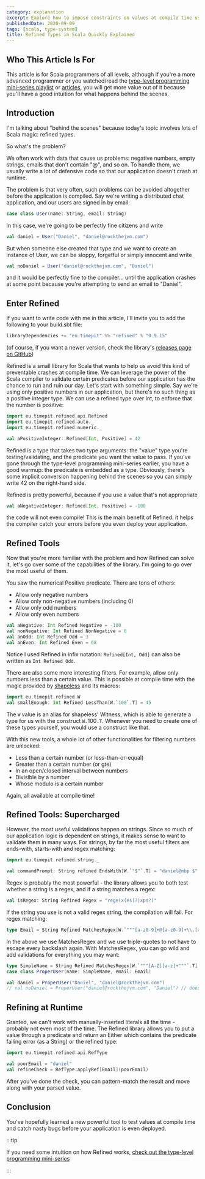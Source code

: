 ```yaml
---
category: explanation
excerpt: Explore how to impose constraints on values at compile time using the Refined library
publishedDate: 2020-09-09
tags: [scala, type-system]
title: Refined Types in Scala Quickly Explained
---
```


## Who This Article Is For

This article is for Scala programmers of all levels, although if you're a more advanced programmer or you watched/read the [type-level programming mini-series playlist](https://www.youtube.com/playlist?list=PLmtsMNDRU0ByOQoz6lnihh6CtMrErNax7) or [articles](/articles/type-level-programming-in-scala-part-1-numbers-and-comparisons), you will get more value out of it because you'll have a good intuition for what happens behind the scenes.

## Introduction

I'm talking about "behind the scenes" because today's topic involves lots of Scala magic: refined types.

So what's the problem?

We often work with data that cause us problems: negative numbers, empty strings, emails that don't contain "@", and so on. To handle them, we usually write a lot of defensive code so that our application doesn't crash at runtime.

The problem is that very often, such problems can be avoided altogether before the application is compiled. Say we're writing a distributed chat application, and our users are signed in by email:

```scala
case class User(name: String, email: String)
```

In this case, we're going to be perfectly fine citizens and write

```scala
val daniel = User("Daniel", "daniel@rockthejvm.com")
```

But when someone else created that type and we want to create an instance of User, we can be sloppy, forgetful or simply innocent and write

```scala
val noDaniel = User("daniel@rockthejvm.com", "Daniel")
```

and it would be perfectly fine to the compiler... until the application crashes at some point because you're attempting to send an email to "Daniel".

## Enter Refined

If you want to write code with me in this article, I'll invite you to add the following to your build.sbt file:

```scala
libraryDependencies += "eu.timepit" %% "refined" % "0.9.15"
```

(of course, if you want a newer version, check the library's [releases page on GitHub](https://github.com/fthomas/refined/releases))

Refined is a small library for Scala that wants to help us avoid this kind of preventable crashes at compile time. We can leverage the power of the Scala compiler to validate certain predicates before our application has the chance to run and ruin our day. Let's start with something simple. Say we're using only positive numbers in our application, but there's no such thing as a positive integer type. We can use a refined type over Int, to enforce that the number is positive:

```scala
import eu.timepit.refined.api.Refined
import eu.timepit.refined.auto._
import eu.timepit.refined.numeric._

val aPositiveInteger: Refined[Int, Positive] = 42
```

Refined is a type that takes two type arguments: the "value" type you're testing/validating, and the predicate you want the value to pass. If you've gone through the type-level programming mini-series earlier, you have a good warmup: the predicate is embedded as a type. Obviously, there's some implicit conversion happening behind the scenes so you can simply write 42 on the right-hand side.

Refined is pretty powerful, because if you use a value that's not appropriate

```scala
val aNegativeInteger: Refined[Int, Positive] = -100
```

the code will not even compile! This is the main benefit of Refined: it helps the compiler catch your errors before you even deploy your application.

## Refined Tools

Now that you're more familiar with the problem and how Refined can solve it, let's go over some of the capabilities of the library. I'm going to go over the most useful of them.

You saw the numerical Positive predicate. There are tons of others:

- Allow only negative numbers
- Allow only non-negative numbers (including 0)
- Allow only odd numbers
- Allow only even numbers

```scala
val aNegative: Int Refined Negative = -100
val nonNegative: Int Refined NonNegative = 0
val anOdd: Int Refined Odd = 3
val anEven: Int Refined Even = 68
```

Notice I used Refined in infix notation: `Refined[Int, Odd]` can also be written as `Int Refined Odd`.

There are also some more interesting filters. For example, allow only numbers less than a certain value. This is possible at compile time with the magic provided by [shapeless](https://github.com/milessabin/shapeless) and its macros:

```scala
import eu.timepit.refined.W
val smallEnough: Int Refined LessThan[W.`100`.T] = 45
```

The `W` value is an alias for shapeless' Witness, which is able to generate a type for us with the construct `W.`100`.T`. Whenever you need to create one of these types yourself, you would use a construct like that.

With this new tools, a whole lot of other functionalities for filtering numbers are unlocked:

- Less than a certain number (or less-than-or-equal)
- Greater than a certain number (or gte)
- In an open/closed interval between numbers
- Divisible by a number
- Whose modulo is a certain number

Again, all available at compile time!

## Refined Tools: Supercharged

However, the most useful validations happen on strings. Since so much of our application logic is dependent on strings, it makes sense to want to validate them in many ways. For strings, by far the most useful filters are ends-with, starts-with and regex matching:

```scala
import eu.timepit.refined.string._

val commandPrompt: String refined EndsWith[W.`"$"`.T] = "daniel@mbp $"
```

Regex is probably the most powerful - the library allows you to both test whether a string is a regex, and if a string matches a regex:

```scala
val isRegex: String Refined Regex = "rege(x(es)?|xps?)"
```

If the string you use is not a valid regex string, the compilation will fail. For regex matching:

```scala
type Email = String Refined MatchesRegex[W.`"""[a-z0-9]+@[a-z0-9]+\\.[a-z0-9]{2,}"""`.T]
```

In the above we use MatchesRegex and we use triple-quotes to not have to escape every backslash again. With MatchesRegex, you can go wild and add validations for everything you may want:

```scala
type SimpleName = String Refined MatchesRegex[W.`"""[A-Z][a-z]+"""`.T]
case class ProperUser(name: SimpleName, email: Email)

val daniel = ProperUser("Daniel", "daniel@rockthejvm.com")
// val noDaniel = ProperUser("daniel@rockthejvm.com", "Daniel") // doesn't compile
```

## Refining at Runtime

Granted, we can't work with manually-inserted literals all the time - probably not even most of the time. The Refined library allows you to put a value through a predicate and return an Either which contains the predicate failing error (as a String) or the refined type:

```scala
import eu.timepit.refined.api.RefType

val poorEmail = "daniel"
val refineCheck = RefType.applyRef[Email](poorEmail)
```

After you've done the check, you can pattern-match the result and move along with your parsed value.

## Conclusion

You've hopefully learned a new powerful tool to test values at compile time and catch nasty bugs before your application is even deployed.

:::tip

If you need some intuition on how Refined works, [check out the type-level programming mini-series](/articles/type-level-programming-in-scala-part-1-numbers-and-comparisons)

:::
